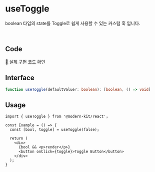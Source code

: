 # useToggle

boolean 타입의 state를 Toggle로 쉽게 사용할 수 있는 커스텀 훅 입니다.

<br />

## Code
[🔗 실제 구현 코드 확인](https://github.com/modern-agile-team/modern-kit/blob/main/packages/react/src/hooks/useToggle/index.ts)

## Interface
```ts title="typescript"
function useToggle(defaultValue?: boolean): [boolean, () => void]
```

## Usage
```tsx title="typescript"
import { useToggle } from '@modern-kit/react';

const Example = () => {
  const [bool, toggle] = useToggle(false);

  return (
    <div>
      {bool && <p>render</p>}
      <button onClick={toggle}>Toggle Button</button>
    </div>
  );
}
```